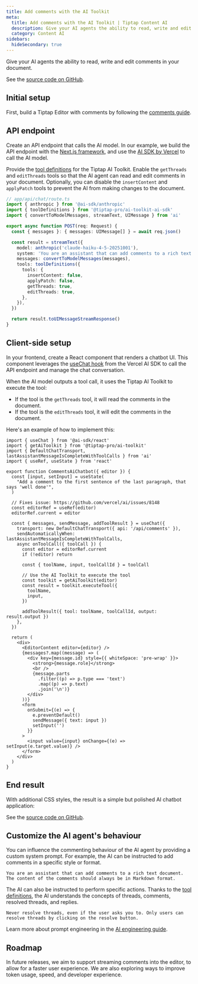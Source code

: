 ```yaml
---
title: Add comments with the AI Toolkit
meta:
  title: Add comments with the AI Toolkit | Tiptap Content AI
  description: Give your AI agents the ability to read, write and edit comments in your documents.
  category: Content AI
sidebars:
  hideSecondary: true
---
```



Give your AI agents the ability to read, write and edit comments in your document.

<CodeDemo isLarge path="" isScrollable src="https://ai-toolkit-demos.vercel.app/comments" />

See the [source code on GitHub](https://github.com/ueberdosis/ai-toolkit-demos).

## Initial setup

First, build a Tiptap Editor with comments by following the [comments guide](/comments/getting-started/overview).

## API endpoint

Create an API endpoint that calls the AI model. In our example, we build the API endpoint with the [Next.js framework](https://nextjs.org/), and use the [AI SDK by Vercel](https://ai-sdk.dev/) to call the AI model.

Provide the [tool definitions](/content-ai/capabilities/ai-toolkit/tools/ai-sdk) for the Tiptap AI Toolkit. Enable the `getThreads` and `editThreads` tools so that the AI agent can read and edit comments in your document. Optionally, you can disable the `insertContent` and `applyPatch` tools to prevent the AI from making changes to the document.

```ts
// app/api/chat/route.ts
import { anthropic } from '@ai-sdk/anthropic'
import { toolDefinitions } from '@tiptap-pro/ai-toolkit-ai-sdk'
import { convertToModelMessages, streamText, UIMessage } from 'ai'

export async function POST(req: Request) {
  const { messages }: { messages: UIMessage[] } = await req.json()

  const result = streamText({
    model: anthropic('claude-haiku-4-5-20251001'),
    system: 'You are an assistant that can add comments to a rich text document.',
    messages: convertToModelMessages(messages),
    tools: toolDefinitions({
      tools: {
        insertContent: false,
        applyPatch: false,
        getThreads: true,
        editThreads: true,
      },
    }),
  })

  return result.toUIMessageStreamResponse()
}
```

## Client-side setup

In your frontend, create a React component that renders a chatbot UI. This component leverages the [useChat hook](https://ai-sdk.dev/docs/reference/ai-sdk-ui/use-chat) from the Vercel AI SDK to call the API endpoint and manage the chat conversation.

When the AI model outputs a tool call, it uses the Tiptap AI Toolkit to execute the tool:

- If the tool is the `getThreads` tool, it will read the comments in the document.
- If the tool is the `editThreads` tool, it will edit the comments in the document.

Here's an example of how to implement this:

```tsx
import { useChat } from '@ai-sdk/react'
import { getAiToolkit } from '@tiptap-pro/ai-toolkit'
import { DefaultChatTransport, lastAssistantMessageIsCompleteWithToolCalls } from 'ai'
import { useRef, useState } from 'react'

export function CommentsAiChatbot({ editor }) {
  const [input, setInput] = useState(
    "Add a comment to the first sentence of the last paragraph, that says 'well done'",
  )

  // Fixes issue: https://github.com/vercel/ai/issues/8148
  const editorRef = useRef(editor)
  editorRef.current = editor

  const { messages, sendMessage, addToolResult } = useChat({
    transport: new DefaultChatTransport({ api: '/api/comments' }),
    sendAutomaticallyWhen: lastAssistantMessageIsCompleteWithToolCalls,
    async onToolCall({ toolCall }) {
      const editor = editorRef.current
      if (!editor) return

      const { toolName, input, toolCallId } = toolCall

      // Use the AI Toolkit to execute the tool
      const toolkit = getAiToolkit(editor)
      const result = toolkit.executeTool({
        toolName,
        input,
      })

      addToolResult({ tool: toolName, toolCallId, output: result.output })
    },
  })

  return (
    <div>
      <EditorContent editor={editor} />
      {messages?.map((message) => (
        <div key={message.id} style={{ whiteSpace: 'pre-wrap' }}>
          <strong>{message.role}</strong>
          <br />
          {message.parts
            .filter((p) => p.type === 'text')
            .map((p) => p.text)
            .join('\n')}
        </div>
      ))}
      <form
        onSubmit={(e) => {
          e.preventDefault()
          sendMessage({ text: input })
          setInput('')
        }}
      >
        <input value={input} onChange={(e) => setInput(e.target.value)} />
      </form>
    </div>
  )
}
```

## End result

With additional CSS styles, the result is a simple but polished AI chatbot application:

<CodeDemo isLarge path="" isScrollable src="https://ai-toolkit-demos.vercel.app/comments" />

See the [source code on GitHub](https://github.com/ueberdosis/ai-toolkit-demos).

## Customize the AI agent's behaviour

You can influence the commenting behaviour of the AI agent by providing a custom system prompt. For example, the AI can be instructed to add comments in a specific style or format.

```
You are an assistant that can add comments to a rich text document. The content of the comments should always be in Markdown format.
```

The AI can also be instructed to perform specific actions. Thanks to the [tool definitions](/content-ai/capabilities/ai-toolkit/tools/available-tools), the AI understands the concepts of threads, comments, resolved threads, and replies.

```
Never resolve threads, even if the user asks you to. Only users can resolve threads by clicking on the resolve button.
```

Learn more about prompt engineering in the [AI engineering guide](/content-ai/capabilities/ai-toolkit/advanced-guides/ai-engineering).

## Roadmap

In future releases, we aim to support streaming comments into the editor, to allow for a faster user experience. We are also exploring ways to improve token usage, speed, and developer experience.
